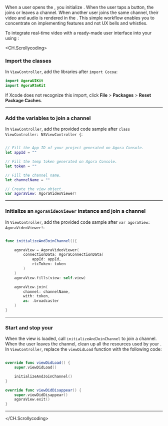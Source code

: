 <PlatformWrapper platform="macos">

When a user opens the <Vpl k="CLIENT" />, you initialize <Vg k="UIK" />. When the user taps a button, the <Vpl k="CLIENT" /> joins or leaves a channel. When another user joins the same channel, their video and audio is rendered in the <Vpl k="CLIENT" />. This simple workflow enables you to concentrate on implementing <Vg k="COMPANY" /> features and not UX bells and whistles.

To integrate real-time video with a ready-made user interface into your <Vpl k="CLIENT" /> using <Vg k="UIK" />:


<CH.Scrollycoding>

### Import the <Vg k="UIK" /> classes

In `ViewController`, add the <Vg k="UIK" /> libraries after `import Cocoa`:

```swift ViewController focus=1:2
import AgoraUIKit
import AgoraRtmKit
```

If Xcode does not recognize this import, click **File** &gt; **Packages** &gt; **Reset Package Caches**.

---

### Add the variables to join a channel

In `ViewController`, add the provided code sample after `class ViewController: NSViewController {`:

```swift ViewController focus=2:12

// Fill the App ID of your project generated on Agora Console.
let appId = ""

// Fill the temp token generated on Agora Console.
let token = ""

// Fill the channel name.
let channelName = ""

// Create the view object.
var agoraView: AgoraVideoViewer!

```
---

### Initialize an `AgoraVideoViewer` instance and join a channel

In `ViewController`, add the provided code sample after `var agoraView: AgoraVideoViewer!`:

```swift ViewController focus=2:17

func initializeAndJoinChannel(){

    agoraView = AgoraVideoViewer(
        connectionData: AgoraConnectionData(
            appId: appId,
            rtcToken: token
        )
    )
    agoraView.fills(view: self.view)

    agoraView.join(
        channel: channelName,
        with: token,
        as: .broadcaster
    )
}

```

---

### Start and stop your <Vpl k="CLIENT"/>

When the view is loaded, call `initializeAndJoinChannel` to join a channel. When the user leaves the channel, clean up all the resources used by your  <Vpl k="CLIENT"/>.
In `ViewController`, replace the `viewDidLoad` function with the following code:

```swift ViewController focus=2:12

override func viewDidLoad() {
    super.viewDidLoad()

    initializeAndJoinChannel()
}

override func viewDidDisappear() {
    super.viewDidDisappear()
    agoraView.exit()
}

```
---


</CH.Scrollycoding>


</PlatformWrapper>